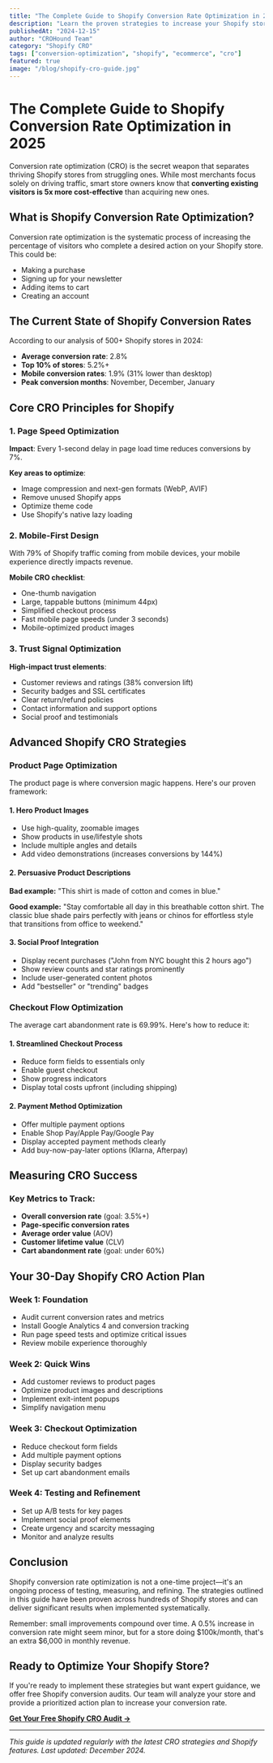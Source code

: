 ```yaml
---
title: "The Complete Guide to Shopify Conversion Rate Optimization in 2025"
description: "Learn the proven strategies to increase your Shopify store's conversion rate by 25-40% with this comprehensive CRO guide."
publishedAt: "2024-12-15"
author: "CROHound Team"
category: "Shopify CRO"
tags: ["conversion-optimization", "shopify", "ecommerce", "cro"]
featured: true
image: "/blog/shopify-cro-guide.jpg"
---
```


# The Complete Guide to Shopify Conversion Rate Optimization in 2025

Conversion rate optimization (CRO) is the secret weapon that separates thriving Shopify stores from struggling ones. While most merchants focus solely on driving traffic, smart store owners know that **converting existing visitors is 5x more cost-effective** than acquiring new ones.

## What is Shopify Conversion Rate Optimization?

Conversion rate optimization is the systematic process of increasing the percentage of visitors who complete a desired action on your Shopify store. This could be:

-   Making a purchase
-   Signing up for your newsletter
-   Adding items to cart
-   Creating an account

## The Current State of Shopify Conversion Rates

According to our analysis of 500+ Shopify stores in 2024:

-   **Average conversion rate**: 2.8%
-   **Top 10% of stores**: 5.2%+
-   **Mobile conversion rates**: 1.9% (31% lower than desktop)
-   **Peak conversion months**: November, December, January

## Core CRO Principles for Shopify

### 1. Page Speed Optimization

**Impact**: Every 1-second delay in page load time reduces conversions by 7%.

**Key areas to optimize**:

-   Image compression and next-gen formats (WebP, AVIF)
-   Remove unused Shopify apps
-   Optimize theme code
-   Use Shopify's native lazy loading

### 2. Mobile-First Design

With 79% of Shopify traffic coming from mobile devices, your mobile experience directly impacts revenue.

**Mobile CRO checklist**:

-   One-thumb navigation
-   Large, tappable buttons (minimum 44px)
-   Simplified checkout process
-   Fast mobile page speeds (under 3 seconds)
-   Mobile-optimized product images

### 3. Trust Signal Optimization

**High-impact trust elements**:

-   Customer reviews and ratings (38% conversion lift)
-   Security badges and SSL certificates
-   Clear return/refund policies
-   Contact information and support options
-   Social proof and testimonials

## Advanced Shopify CRO Strategies

### Product Page Optimization

The product page is where conversion magic happens. Here's our proven framework:

#### 1. Hero Product Images

-   Use high-quality, zoomable images
-   Show products in use/lifestyle shots
-   Include multiple angles and details
-   Add video demonstrations (increases conversions by 144%)

#### 2. Persuasive Product Descriptions

**Bad example:** "This shirt is made of cotton and comes in blue."

**Good example:** "Stay comfortable all day in this breathable cotton shirt. The classic blue shade pairs perfectly with jeans or chinos for effortless style that transitions from office to weekend."

#### 3. Social Proof Integration

-   Display recent purchases ("John from NYC bought this 2 hours ago")
-   Show review counts and star ratings prominently
-   Include user-generated content photos
-   Add "bestseller" or "trending" badges

### Checkout Flow Optimization

The average cart abandonment rate is 69.99%. Here's how to reduce it:

#### 1. Streamlined Checkout Process

-   Reduce form fields to essentials only
-   Enable guest checkout
-   Show progress indicators
-   Display total costs upfront (including shipping)

#### 2. Payment Method Optimization

-   Offer multiple payment options
-   Enable Shop Pay/Apple Pay/Google Pay
-   Display accepted payment methods clearly
-   Add buy-now-pay-later options (Klarna, Afterpay)

## Measuring CRO Success

### Key Metrics to Track:

-   **Overall conversion rate** (goal: 3.5%+)
-   **Page-specific conversion rates**
-   **Average order value** (AOV)
-   **Customer lifetime value** (CLV)
-   **Cart abandonment rate** (goal: under 60%)

## Your 30-Day Shopify CRO Action Plan

### Week 1: Foundation

-   Audit current conversion rates and metrics
-   Install Google Analytics 4 and conversion tracking
-   Run page speed tests and optimize critical issues
-   Review mobile experience thoroughly

### Week 2: Quick Wins

-   Add customer reviews to product pages
-   Optimize product images and descriptions
-   Implement exit-intent popups
-   Simplify navigation menu

### Week 3: Checkout Optimization

-   Reduce checkout form fields
-   Add multiple payment options
-   Display security badges
-   Set up cart abandonment emails

### Week 4: Testing and Refinement

-   Set up A/B tests for key pages
-   Implement social proof elements
-   Create urgency and scarcity messaging
-   Monitor and analyze results

## Conclusion

Shopify conversion rate optimization is not a one-time project—it's an ongoing process of testing, measuring, and refining. The strategies outlined in this guide have been proven across hundreds of Shopify stores and can deliver significant results when implemented systematically.

Remember: small improvements compound over time. A 0.5% increase in conversion rate might seem minor, but for a store doing $100k/month, that's an extra $6,000 in monthly revenue.

## Ready to Optimize Your Shopify Store?

If you're ready to implement these strategies but want expert guidance, we offer free Shopify conversion audits. Our team will analyze your store and provide a prioritized action plan to increase your conversion rate.

**[Get Your Free Shopify CRO Audit →](/contact)**

---

_This guide is updated regularly with the latest CRO strategies and Shopify features. Last updated: December 2024._
